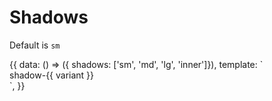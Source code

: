 
<Meta title="Styles" />

# Shadows

Default is `sm`

<Preview>
  <Story name="Shadows">
    {{
      data: () => ({ shadows: ['sm', 'md', 'lg', 'inner']}),
      template: `
        <div class="py-16 flex justify-center bg-gray-200 space-x-4">
          <div
            v-for="variant in shadows"
            :class="\`flex bg-white rounded w-48 h-48 shadow-\${variant} items-center justify-center\`"
          >
            shadow-{{ variant }}
          </div>
        </div>
      `,
    }}
  </Story>
</Preview>
